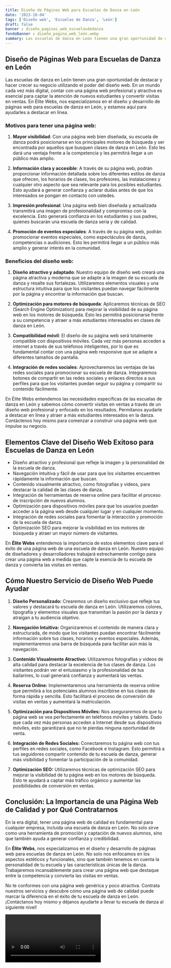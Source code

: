 ```yaml
---
title: Diseño de Páginas Web para Escuelas de Danza en León
date: '2023-10-04'
tags: ['Diseño web', 'Escuelas de Danza', 'León']
draft: false
banner : diseño_paginas_web_escuelasdedanza
fondoBanner : diseño_pagina_web_león.webp
summary: Las escuelas de danza en León tienen una gran oportunidad de destacar y hacer crecer su negocio utilizando el poder del diseño web. En un mundo cada vez más digital, contar con una página web profesional y atractiva es esencial para captar la atención de nuevos estudiantes y convertir visitas en ventas. En Élite Webs, nos especializamos en el diseño y desarrollo de páginas web para escuelas de danza en León, y estamos aquí para ayudarles a destacar en línea.
---
```


## Diseño de Páginas Web para Escuelas de Danza en León

Las escuelas de danza en León tienen una gran oportunidad de destacar y hacer crecer su negocio utilizando el poder del diseño web. En un mundo cada vez más digital, contar con una página web profesional y atractiva es esencial para captar la atención de nuevos estudiantes y convertir visitas en ventas. En Élite Webs, nos especializamos en el diseño y desarrollo de páginas web para escuelas de danza en León, y estamos aquí para ayudarles a destacar en línea.

### Motivos para tener una página web:

1. **Mayor visibilidad**: Con una página web bien diseñada, su escuela de danza podrá posicionarse en los principales motores de búsqueda y ser encontrada por aquellos que busquen clases de danza en León. Esto les dará una ventaja frente a la competencia y les permitirá llegar a un público más amplio.

2. **Información clara y accesible**: A través de su página web, podrán proporcionar información detallada sobre los diferentes estilos de danza que ofrecen, los horarios de clases, los profesores, las instalaciones y cualquier otro aspecto que sea relevante para los posibles estudiantes. Esto ayudará a generar confianza y aclarar dudas antes de que los interesados se pongan en contacto con ustedes.

3. **Impresión profesional**: Una página web bien diseñada y actualizada transmitirá una imagen de profesionalidad y compromiso con la excelencia. Esto generará confianza en los estudiantes y sus padres, quienes buscarán una escuela de danza seria y de calidad.

4. **Promoción de eventos especiales**: A través de su página web, podrán promocionar eventos especiales, como espectáculos de danza, competencias o audiciones. Esto les permitirá llegar a un público más amplio y generar interés en la comunidad.

### Beneficios del diseño web:

1. **Diseño atractivo y adaptado**: Nuestro equipo de diseño web creará una página atractiva y moderna que se adapte a la imagen de su escuela de danza y resalte sus fortalezas. Utilizaremos elementos visuales y una estructura intuitiva para que los visitantes puedan navegar fácilmente por la página y encontrar la información que buscan.

2. **Optimización para motores de búsqueda**: Aplicaremos técnicas de SEO (Search Engine Optimization) para mejorar la visibilidad de su página web en los motores de búsqueda. Esto les permitirá posicionarse frente a su competencia y atraer a más estudiantes interesados en clases de danza en León.

3. **Compatibilidad móvil**: El diseño de su página web será totalmente compatible con dispositivos móviles. Cada vez más personas acceden a internet a través de sus teléfonos inteligentes, por lo que es fundamental contar con una página web responsive que se adapte a diferentes tamaños de pantalla.

4. **Integración de redes sociales**: Aprovecharemos las ventajas de las redes sociales para promocionar su escuela de danza. Integraremos botones de compartir en las redes sociales y enlaces directos a sus perfiles para que los visitantes puedan seguir su página y compartir su contenido fácilmente.

En Élite Webs entendemos las necesidades específicas de las escuelas de danza en León y sabemos cómo convertir visitas en ventas a través de un diseño web profesional y enfocado en los resultados. Permítanos ayudarle a destacar en línea y atraer a más estudiantes interesados en la danza. Contáctenos hoy mismo para comenzar a construir una página web que impulse su negocio.

<GifSeo />

<Cta />

## Elementos Clave del Diseño Web Exitoso para Escuelas de Danza en León

- Diseño atractivo y profesional que refleje la imagen y la personalidad de la escuela de danza.
- Navegación intuitiva y fácil de usar para que los visitantes encuentren rápidamente la información que buscan.
- Contenido visualmente atractivo, como fotografías y videos, para destacar la calidad de las clases de danza.
- Integración de herramientas de reserva online para facilitar el proceso de inscripción de nuevos alumnos.
- Optimización para dispositivos móviles para que los usuarios puedan acceder a la página web desde cualquier lugar y en cualquier momento.
- Integración de redes sociales para fomentar la interacción y promoción de la escuela de danza.
- Optimización SEO para mejorar la visibilidad en los motores de búsqueda y atraer un mayor número de visitantes.

En **Élite Webs** entendemos la importancia de estos elementos clave para el éxito de una página web de una escuela de danza en León. Nuestro equipo de diseñadores y desarrolladores trabajará estrechamente contigo para crear una página web a medida que capte la esencia de tu escuela de danza y convierta las visitas en ventas.

## Cómo Nuestro Servicio de Diseño Web Puede Ayudar

1. **Diseño Personalizado:** Crearemos un diseño exclusivo que refleje tus valores y destacará tu escuela de danza en León. Utilizaremos colores, tipografía y elementos visuales que transmitan la pasión por la danza y atraigan a tu audiencia objetivo.

2. **Navegación Intuitiva:** Organizaremos el contenido de manera clara y estructurada, de modo que los visitantes puedan encontrar fácilmente información sobre tus clases, horarios y eventos especiales. Además, implementaremos una barra de búsqueda para facilitar aún más la navegación.

3. **Contenido Visualmente Atractivo:** Utilizaremos fotografías y videos de alta calidad para destacar la excelencia de tus clases de danza. Los visitantes podrán ver el entusiasmo y la profesionalidad de tus bailarines, lo cual generará confianza y aumentará las ventas.

4. **Reserva Online:** Implementaremos una herramienta de reserva online que permitirá a los potenciales alumnos inscribirse en tus clases de forma rápida y sencilla. Esto facilitará el proceso de conversión de visitas en ventas y aumentará la matriculación.

5. **Optimización para Dispositivos Móviles:** Nos aseguraremos de que tu página web se vea perfectamente en teléfonos móviles y tablets. Dado que cada vez más personas acceden a Internet desde sus dispositivos móviles, esto garantizará que no te pierdas ninguna oportunidad de venta.

6. **Integración de Redes Sociales:** Conectaremos tu página web con tus perfiles en redes sociales, como Facebook e Instagram. Esto permitirá a tus seguidores compartir contenido de tu escuela de danza, generar más visibilidad y fomentar la participación de la comunidad.

7. **Optimización SEO:** Utilizaremos técnicas de optimización SEO para mejorar la visibilidad de tu página web en los motores de búsqueda. Esto te ayudará a captar más tráfico orgánico y aumentar las posibilidades de conversión en ventas.

## Conclusión: La Importancia de una Página Web de Calidad y por Qué Contratarnos

En la era digital, tener una página web de calidad es fundamental para cualquier empresa, incluida una escuela de danza en León. No solo sirve como una herramienta de promoción y captación de nuevos alumnos, sino que también ayuda a generar confianza y credibilidad.

En **Élite Webs**, nos especializamos en el diseño y desarrollo de páginas web para escuelas de danza en León. No solo nos enfocamos en los aspectos estéticos y funcionales, sino que también tenemos en cuenta la personalidad de tu escuela y las características únicas de la danza. Trabajaremos incansablemente para crear una página web que destaque entre la competencia y convierta las visitas en ventas.

No te conformes con una página web genérica y poco atractiva. Contrata nuestros servicios y descubre cómo una página web de calidad puede marcar la diferencia en el éxito de tu escuela de danza en León. ¡Contáctanos hoy mismo y déjanos ayudarte a llevar tu escuela de danza al siguiente nivel!

<Video />

<CtaBot job='Escuelas de Danza' city='León'/>

<Gmaps query='León+españa+maps' />